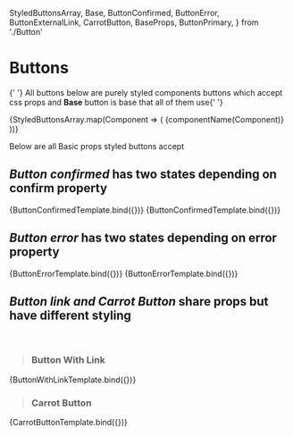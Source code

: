  StyledButtonsArray,
  Base,
  ButtonConfirmed,
  ButtonError,
  ButtonExternalLink,
  CarrotButton,
  BaseProps,
  ButtonPrimary,
} from './Button'

<Meta title="ButtonsMDX" />

# Buttons

<p>
  {' '}
  All buttons below are purely styled components buttons which accept css props and <strong>Base</strong> button is base
  that all of them use{' '}
</p>

<Canvas>
  <Story name="Styled Buttons" component={Base}>
    <AutoRowCleanGap gap={12}>
      {StyledButtonsArray.map(Component => (
        <Component style={{ width: 'auto' }} key={Component.index}>
          {componentName(Component)}
        </Component>
      ))}
    </AutoRowCleanGap>
  </Story>
</Canvas>

Below are all Basic props styled buttons accept

<ArgsTable of={Base} />


## <em>Button confirmed</em> has two states depending on confirm property

<Canvas>
  <Story
    name="Button Confirmed/Active"
    component={ButtonConfirmed}
    args={{
      children: 'Confirmed true',
      confirmed: true,
      width: 'fit-content',
      altDisabledStyle: true,
    }}
  >
    {ButtonConfirmedTemplate.bind({})}
  </Story>
  <Story
    name="Button Confirmed/Inactive"
    component={ButtonConfirmed}
    args={{
      children: 'Confirmed false',
      confirmed: false,
      width: 'fit-content',
      altDisabledStyle: true,
    }}
  >
    {ButtonConfirmedTemplate.bind({})}
  </Story>
</Canvas>


## <em>Button error</em> has two states depending on error property

<Canvas>
  <Story
    name="Button Error/Active"
    component={ButtonError}
    args={{
      error: true,
      children: 'Error triggered',
      width: 'fit-content',
    }}
  >
    {ButtonErrorTemplate.bind({})}
  </Story>
  <Story
    name="Button Error/Inactive"
    component={ButtonError}
    args={{
      error: false,
      children: 'No Error',
      width: 'fit-content',
    }}
  >
    {ButtonErrorTemplate.bind({})}
  </Story>
</Canvas>



## <em>Button link and Carrot Button</em> share props but have different styling

<br />

> ### Button With Link

<Canvas>
  <Story
    name="Button With Link"
    component={ButtonExternalLink}
    argTypes={ButtonExternalLink}
    args={{
      link: 'https://dcabtc.com/what-is-stacking-sats#:~:text=In%20short%2C%20stacking%20sats%20is,the%20smallest%20unit%20in%20Bitcoin.',
      children: 'Stack Sats',
      style: { width: 'fit-content' },
    }}
  >
    {ButtonWithLinkTemplate.bind({})}
  </Story>
</Canvas>

> ### Carrot Button

<Canvas>
  <Story
    name="Carrot Button"
    component={CarrotButton}
    args={{
      link: 'https://carrot.eth.limo/',
      children: 'Carrot Button Text',
      style: { width: 'fit-content' },
    }}
  >
    {CarrotButtonTemplate.bind({})}
  </Story>
</Canvas>

<ArgsTable of={ButtonExternalLink} />
